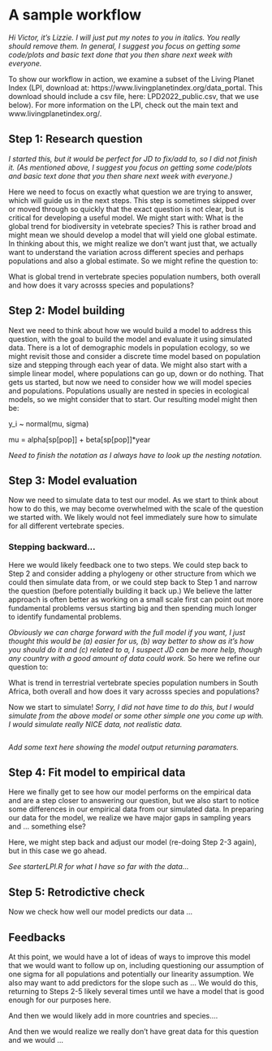 # A sample workflow 

*Hi Victor, it's Lizzie. I will just put my notes to you in italics. You really should remove them. In general, I suggest you focus on getting some code/plots and basic text done that you then share next week with everyone.*

To show our workflow in action, we examine a subset of the Living Planet Index (LPI, download at: https://www.livingplanetindex.org/data_portal. This download should include a csv file, here: LPD2022_public.csv, that we use below). For more information on the LPI, check out the main text and www.livingplanetindex.org/. 

## Step 1: Research question

*I started this, but it would be perfect for JD to fix/add to, so I did not finish it. (As mentioned above, I suggest you focus on getting some code/plots and basic text done that you then share next week with everyone.)*

Here we need to focus on exactly what question we are trying to answer, which will guide us in the next steps. This step is sometimes skipped over or moved through so quickly that the exact question is not clear, but is critical for developing a useful model. We might start with: What is the global trend for biodiversity in vetebrate species? This is rather broad and might mean we should develop a model that will yield one global estimate. In thinking about this, we might realize we don't want just that, we actually want to understand the variation across different species and perhaps populations and also a global estimate. So we might refine the question to:  

What is global trend in vertebrate species population numbers, both overall and how does it vary acrosss species and populations? 

## Step 2: Model building

Next we need to think about how we would build a model to address this question, with the goal to build the model and evaluate it using simulated data. There is a lot of demographic models in population ecology, so we might revisit those and consider a discrete time model based on population size and stepping through each year of data. We might also start with a simple linear model, where populations can go up, down or do nothing. That gets us started, but now we need to consider how we will model species and populations. Populations usually are nested in species in ecological models, so we might consider that to start. Our resulting model might then be:

y_i ~ normal(mu, sigma)

mu = alpha[sp[pop]] + beta[sp[pop]]*year 

*Need to finish the notation as I always have to look up the nesting notation.* 

## Step 3: Model evaluation 

Now we need to simulate data to test our model. As we start to think about how to do this, we may become overwhelmed with the scale of the question we started with. We likely would not feel immediately sure how to simulate for all different vertebrate species. 

### Stepping backward...

Here we would likely feedback one to two steps. We could step back to Step 2 and consider adding a phylogeny or other structure from which we could then simulate data from, or we could step back to Step 1 and narrow the question (before potentially building it back up.) We believe the latter approach is often better as working on a small scale first can point out more fundamental problems versus starting big and then spending much longer to identify fundamental problems. 

*Obviously we can charge forward with the full model if you want, I just thought this would be (a) easier for us, (b) way better to show as it's how you should do it and (c) related to a, I suspect JD can be more help, though any country with a good amount of data could work.* 
So here we refine our question to:

What is trend in terrestrial vertebrate species population numbers in South Africa, both overall and how does it vary acrosss species and populations? 

Now we start to simulate! 
*Sorry, I did not have time to do this, but I would simulate from the above model or some other simple one you come up with. I would simulate really NICE data, not realistic data.* 
```r

```
*Add some text here showing the model output returning paramaters.* 

## Step 4: Fit model to empirical data

Here we finally get to see how our model performs on the empirical data and are a step closer to answering our question, but we also start to notice some differences in our empirical data from our simulated data. In preparing our data for the model, we realize we have major gaps in sampling years and ... something else? 

Here, we might step back and adjust our model (re-doing Step 2-3 again), but in this case we go ahead.

*See starterLPI.R for what I have so far with the data...* 


## Step 5: Retrodictive check 

Now we check how well our model predicts our data ... 

## Feedbacks

At this point, we would have a lot of ideas of ways to improve this model that we would want to follow up on, including questioning our assumption of one sigma for all populations and potentially our linearity assumption. We also may want to add predictors for the slope such as  ... We would do this, returning to Steps 2-5 likely several times until we have a model that is good enough for our purposes here. 

And then we would likely add in more countries and species.... 

And then we would realize we really don't have great data for this question and we would ... 
